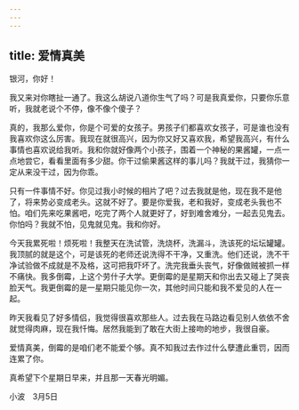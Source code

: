 ```yaml
---
---
---
```

title: 爱情真美
---

银河，你好！

我又来对你瞎扯一通了。我这么胡说八道你生气了吗？可是我真爱你，只要你乐意听，我就老说个不停，像不像个傻子？

真的，我那么爱你，你是个可爱的女孩子。男孩子们都喜欢女孩子，可是谁也没有我喜欢你这么厉害。我现在就很高兴，因为你又好又喜欢我，希望我高兴，有什么事情也喜欢说给我听。我和你就好像两个小孩子，围着一个神秘的果酱罐，一点一点地尝它，看看里面有多少甜。你干过偷果酱这样的事儿吗？我就干过，我猜你一定从来没干过，因为你乖。

只有一件事情不好。你见过我小时候的相片了吧？过去我就是他，现在我不是他了，将来势必变成老头。这就不好了。要是你爱我，老和我好，变成老头我也不怕。咱们先来吃果酱吧，吃完了两个人就更好了，好到难舍难分，一起去见鬼去。你怕吗？我就不怕，见鬼就见鬼。我和你好。

今天我累死啦！烦死啦！我整天在洗试管，洗烧杯，洗漏斗，洗该死的坛坛罐罐。我顶腻的就是这个，可是该死的老师还说洗得不干净，又重洗。他们还说，洗不干净试验做不成就是不及格，这可把我吓坏了。洗完我垂头丧气，好像做贼被抓一样不痛快。我多倒霉，上这个劳什子大学。更倒霉的是星期天和你出去又碰上了哭丧脸天气。我更倒霉的是一星期只能见你一次，其他时间只能和我不爱见的人在一起。

昨天我看见了好多情侣，我觉得很喜欢那些人。过去我在马路边看见别人依依不舍就觉得肉麻，现在我忏悔。居然我能到了敢在大街上接吻的地步，我很自豪。

爱情真美，倒霉的是咱们老不能爱个够。真不知我过去作过什么孽遭此重罚，因而连累了你。

真希望下个星期日早来，并且那一天春光明媚。

小波　3月5日